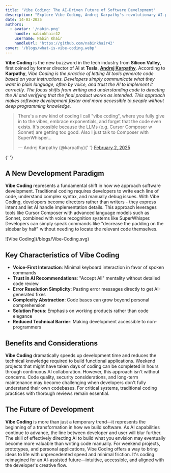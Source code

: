 ```yaml
---
title: 'Vibe Coding: The AI-Driven Future of Software Development'
description: "Explore Vibe Coding, Andrej Karpathy's revolutionary AI-powered programming approach that transforms developers into directors rather than coders."
date: 14-03-2025
authors:
  - avatar: '/nabin.png'
    handle: nabinkhair42
    username: Nabin Khair
    handleUrl: 'https://github.com/nabinkhair42'
cover: '/blogs/what-is-vibe-coding.webp'
---
```


**Vibe Coding** is the new buzzword in the tech industry from **Silicon Valley**, first coined by former director of AI at **Tesla**, <a href="https://karpathy.ai/">**Andrej Karpathy**</a>. According to **Karpathy**, _Vibe Coding is the practice of letting AI tools generate code based on your instructions. Developers simply communicate what they want in plain language, often by voice, and trust the AI to implement it correctly. The focus shifts from writing and understanding code to directing the AI and verifying that the final product works as intended. This approach makes software development faster and more accessible to people without deep programming knowledge._

<div style={{ margin: '0 auto', width: 'fit-content', maxWidth: '100%' }}>
  <blockquote className="twitter-tweet">
    <p lang="en" dir="ltr">
      There&#39;s a new kind of coding I call &quot;vibe coding&quot;, where you
      fully give in to the vibes, embrace exponentials, and forget that the code
      even exists. It&#39;s possible because the LLMs (e.g. Cursor Composer w
      Sonnet) are getting too good. Also I just talk to Composer with
      SuperWhisper…
    </p>
    &mdash; Andrej Karpathy (@karpathy){' '}
    <a href="https://twitter.com/karpathy/status/1886192184808149383?ref_src=twsrc%5Etfw">
      February 2, 2025
    </a>
  </blockquote>{' '}
  <script
    async
    src="https://platform.twitter.com/widgets.js"
    charset="utf-8"
  ></script>
</div>

## A New Development Paradigm

**Vibe Coding** represents a fundamental shift in how we approach software development. Traditional coding requires developers to write each line of code, understand complex syntax, and manually debug issues. With Vibe Coding, developers become directors rather than writers - they express intent and let AI handle implementation details. This approach leverages tools like Cursor Composer with advanced language models such as Sonnet, combined with voice recognition systems like SuperWhisper. Developers can simply speak commands like "decrease the padding on the sidebar by half" without needing to locate the relevant code themselves.

<div style={{ margin: '0 auto', width: 'fit-content', maxWidth: '100%' }}>
  ![Vibe Coding](/blogs/Vibe-Coding.svg)
</div>

## Key Characteristics of Vibe Coding

- **Voice-First Interaction**: Minimal keyboard interaction in favor of spoken commands
- **Trust in AI Recommendations**: "Accept All" mentality without detailed code review
- **Error Resolution Simplicity**: Pasting error messages directly to get AI-generated fixes
- **Complexity Abstraction**: Code bases can grow beyond personal comprehension
- **Solution Focus**: Emphasis on working products rather than code elegance
- **Reduced Technical Barrier**: Making development accessible to non-programmers

## Benefits and Considerations

**Vibe Coding** dramatically speeds up development time and reduces the technical knowledge required to build functional applications. Weekend projects that might have taken days of coding can be completed in hours through continuous AI collaboration. However, this approach isn't without concerns. Code quality, security considerations, and long-term maintenance may become challenging when developers don't fully understand their own codebases. For critical systems, traditional coding practices with thorough reviews remain essential.

## The Future of Development

**Vibe Coding** is more than just a temporary trend—it represents the beginning of a transformation in how we build software. As AI capabilities continue to advance, the line between developer and user will blur further. The skill of effectively directing AI to build what you envision may eventually become more valuable than writing code manually. For weekend projects, prototypes, and personal applications, Vibe Coding offers a way to bring ideas to life with unprecedented speed and minimal friction. It's coding reimagined for an AI-assisted future—intuitive, accessible, and aligned with the developer's creative flow.
